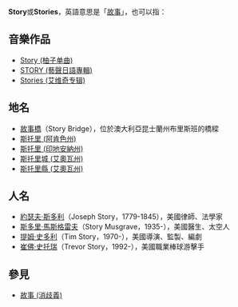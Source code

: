 '''Story'''或'''Stories'''，英語意思是「[[故事|故事]]」，也可以指：

== 音樂作品 ==
* [[Story_(柚子单曲)|Story (柚子单曲)]]
* [[STORY_(藝聲日語專輯)|STORY (藝聲日語專輯)]]
* [[故事_(艾维奇专辑)|Stories (艾维奇专辑)]]

== 地名 ==
* [[故事橋|故事橋]]（Story Bridge），位於澳大利亞昆士蘭州布里斯班的橋樑
* [[斯托里_(阿肯色州)|斯托里 (阿肯色州)]]
* [[斯托里_(印地安納州)|斯托里 (印地安納州)]]
* [[斯托里城_(艾奧瓦州)|斯托里城 (艾奧瓦州)]]
* [[斯托里縣_(艾奧瓦州)|斯托里縣 (艾奧瓦州)]]

== 人名 ==
* [[約瑟夫·斯多利|約瑟夫·斯多利]]（Joseph Story，1779-1845），美國律師、法學家
* [[斯多里·馬斯格雷夫|斯多里·馬斯格雷夫]]（Story Musgrave，1935-），美國醫生、太空人
* [[提姆·史多利|提姆·史多利]]（Tim Story，1970-），美國導演、監製、編劇
* [[崔佛·史托瑞|崔佛·史托瑞]]（Trevor Story，1992-），美國職業棒球游擊手

==參見==
* [[故事_(消歧義)|故事 (消歧義)]]

{{Disambig|cat=非中文名稱消歧義}}